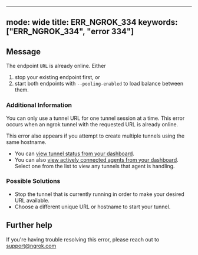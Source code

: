 
---
mode: wide
title: ERR_NGROK_334
keywords: ["ERR_NGROK_334", "error 334"]
---

## Message
The endpoint `URL` is already online. Either
1. stop your existing endpoint first, or
2. start both endpoints with `--pooling-enabled` to load balance between them.



### Additional Information

You can only use a tunnel URL for one tunnel session at a time. This error occurs when an ngrok tunnel with the requested URL is already online.

This error also appears if you attempt to create multiple tunnels using the same hostname.

- You can [view tunnel status from your dashboard](https://dashboard.ngrok.com/endpoints).
- You can also [view actively connected agents from your dashboard](https://dashboard.ngrok.com/agents). Select one from the list to view any tunnels that agent is handling.

### Possible Solutions

- Stop the tunnel that is currently running in order to make your desired URL available.
- Choose a different unique URL or hostname to start your tunnel.


## Further help
If you're having trouble resolving this error, please reach out to [support@ngrok.com](mailto:support@ngrok.com?subject=Help%20with%20ERR_NGROK_334)

